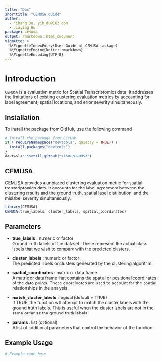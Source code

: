 ```yaml
---
title: "Doc"
shorttitle: "CEMUSA guide"
author: 
  - Yihang Du, yih_du@163.com
  - Jiaying Hu
package: CEMUSA
output: rmarkdown::html_document
vignette: >
  %\VignetteIndexEntry{User Guide of CEMUSA package}
  %\VignetteEngine{knitr::rmarkdown}
  %\VignetteEncoding{UTF-8}
---
```


# Introduction

`CEMUSA` is a evaluation metric for Spatial Transcriptomics data. It addresses the limitations of existing clustering evaluation metrics by accounting for label agreement, spatial
locations, and error severity simultaneously.

## Installation

To install the package from GitHub, use the following command:

```r
# Install the package from GitHub
if (!requireNamespace("devtools", quietly = TRUE)) {
  install.packages("devtools")
}
devtools::install_github("YihDu/CEMUSA")
```

## CEMUSA

CEMUSA provides a unbiased clustering evaluation metric for spatial transcriptomics data. 
It accounts for the label agreement between the clustering results and the ground truth, spatial label distribution, and the mislabel severity simultaneously.

```r
library(CEMUSA)
CEMUSA(true_labels, cluster_labels, spatial_coordinates)
```

## Parameters
- **true_labels** : numeric or factor  
  Ground truth labels of the dataset. These represent the actual class labels that we wish to compare with the predicted clusters.

- **cluster_labels** : numeric or factor  
  The predicted labels or clusters generated by the clustering algorithm. 

- **spatial_coordinates** : matrix or data.frame  
  A matrix or data frame that contains the spatial or positional coordinates of the data points. These coordinates are used to account for the spatial relationships in the analysis.

- **match_cluster_labels** : logical (default = TRUE)  
  If TRUE, the function will attempt to match the cluster labels with the ground truth labels. This is useful when the cluster labels are not in the same order as the ground truth labels.  

- **params** : list (optional)  
  A list of additional parameters that control the behavior of the function. 

## Example Usage

```r
# Example code here
```

